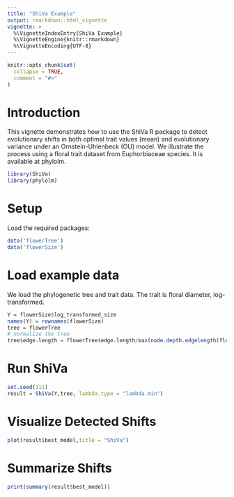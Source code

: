 ```yaml
---
title: "ShiVa Example"
output: rmarkdown::html_vignette
vignette: >
  %\VignetteIndexEntry{ShiVa Example}
  %\VignetteEngine{knitr::rmarkdown}
  %\VignetteEncoding{UTF-8}
---
```


```r
knitr::opts_chunk$set(
  collapse = TRUE,
  comment = "#>"
)
```

# Introduction
This vignette demonstrates how to use the ShiVa R package to detect evolutionary shifts in both optimal trait values (mean) and evolutionary variance under an Ornstein-Uhlenbeck (OU) model.
We illustrate the process using a floral trait dataset from Euphorbiaceae species. It is available at phylolm.

```r
library(ShiVa)
library(phylolm)

```

# Setup
Load the required packages:
```r
data('flowerTree')
data('flowerSize')
```

# Load example data
We load the phylogenetic tree and trait data. The trait is floral diameter, log-transformed.
```r
Y = flowerSize$log_transformed_size
names(Y) = rownames(flowerSize)
tree = flowerTree
# normalize the tree
tree$edge.length = flowerTree$edge.length/max(node.depth.edgelength(flowerTree))
```

# Run ShiVa
```r
set.seed(111)
result = ShiVa(Y,tree, lambda.type = "lambda.min")

```

# Visualize Detected Shifts
```r
plot(result$best_model,title = "ShiVa")
```

# Summarize Shifts
```r
print(summary(result$best_model))
```